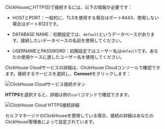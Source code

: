 ClickHouseにHTTP(S)で接続するには、以下の情報が必要です：

- HOSTとPORT：一般的に、TLSを使用する場合はポート8443、使用しない場合はポート8123です。

- DATABASE NAME：初期設定では、`default`というデータベースがあります。接続したいデータベースの名前を使用してください。

- USERNAMEとPASSWORD：初期設定ではユーザー名は`default`です。あなたの使用ケースに適したユーザー名を使用してください。

ClickHouse Cloudサービスの詳細は、ClickHouse Cloudコンソールで確認できます。接続するサービスを選択し、**Connect**をクリックします：

![ClickHouse Cloudサービス接続ボタン](@site/i18n/ja/docusaurus-plugin-content-docs/current/_snippets/images/cloud-connect-button.png)

**HTTPS**を選択すると、詳細は例の`curl`コマンドで確認できます。

![ClickHouse Cloud HTTPS接続詳細](@site/i18n/ja/docusaurus-plugin-content-docs/current/_snippets/images/connection-details-https.png)

セルフマネージドのClickHouseを使用している場合、接続の詳細はあなたのClickHouse管理者によって設定されています。
